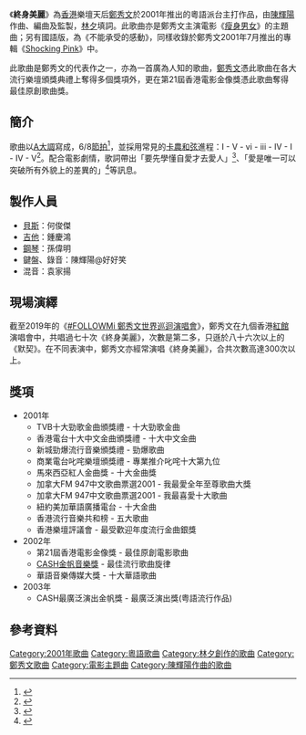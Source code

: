 {{otheruse|終身美麗}} 
{{Infobox Single 
| Name           = 終身美麗
| Cover          = 
| Artist         = [[鄭秀文|鄭秀文]]
| from Album     = 
| B-side         = 
| Released       = 2001年
| Format         = 電台派台/串流/專輯
| Recorded       = 2001年
| Genre          = [[粵語流行音樂|粵語]]
| Length         = 3分25秒
| Label          = [[華納唱片|華納唱片]]
| Writer         = [[陳輝陽|陳輝陽]]、[[林夕|林夕]]
| Producer       = [[陳輝陽|陳輝陽]]
| Chronology     = [[鄭秀文|鄭秀文]]  派台單曲
}}
《'''終身美麗'''》為[[香港|香港]]樂壇天后[[鄭秀文|鄭秀文]]於2001年推出的粵語派台主打作品，由[[陳輝陽|陳輝陽]]作曲、編曲及監製，[[林夕|林夕]]填詞。此歌曲亦是鄭秀文主演電影《[[瘦身男女|瘦身男女]]》的主題曲；另有國語版，為《不能承受的感動》，同樣收錄於鄭秀文2001年7月推出的專輯《[[Shocking_Pink|Shocking Pink]]》中。

此歌曲是鄭秀文的代表作之一，亦為一首廣為人知的歌曲，[[鄭秀文|鄭秀文]]憑此歌曲在各大流行樂壇頒獎典禮上奪得多個獎項外，更在第21屆香港電影金像獎憑此歌曲奪得最佳原創歌曲獎。

==簡介==
歌曲以[[A大調|A大調]]寫成，6/8[[節拍|節拍]]<ref>{{Cite book|title=鄭秀文 [樂譜]|last=|first=|publisher=華納唱片|year=2002|isbn=9628661205|location=HK|pages=10}}</ref>，並採用常見的[[卡農_(帕海貝爾)|卡農]][[和弦|和弦]]進程：I - V - vi - iii - IV - I - IV - V<ref name="楊漢倫">{{cite book|author1=楊漢倫|coauthors=余少華|title=粤語歌曲解讀 : 蛻變中的香港聲音|publisher=匯智出版|isbn=9789881645678|page=87-90}}</ref>。配合電影劇情，歌詞帶出「要先學懂自愛才去愛人」<ref>{{Cite news|url=https://www.hk01.com/%E9%9B%BB%E5%BD%B1/176583/%E9%87%91%E5%83%8F%E7%8D%8E2018-%E6%AD%B7%E4%BB%A3%E6%9C%80%E4%BD%B3%E5%8E%9F%E5%89%B5%E9%9B%BB%E5%BD%B1%E6%AD%8C%E6%9B%B2-%E8%BF%BD-%E4%B9%8B%E5%A4%96%E4%BB%B2%E6%9C%89%E5%A5%BD%E5%A4%9A%E7%B6%93%E5%85%B8|title=【金像獎2018】歷代最佳原創電影歌曲　《追》之外仲有好多經典|author=施玲玲|date=2018-04-10|work=hk01|publisher=|accessdate=|language=|format=|archive-date=2020-08-03|archive-url=https://web.archive.org/web/20200803095758/https://www.hk01.com/%E9%9B%BB%E5%BD%B1/176583/%E9%87%91%E5%83%8F%E7%8D%8E2018-%E6%AD%B7%E4%BB%A3%E6%9C%80%E4%BD%B3%E5%8E%9F%E5%89%B5%E9%9B%BB%E5%BD%B1%E6%AD%8C%E6%9B%B2-%E8%BF%BD-%E4%B9%8B%E5%A4%96%E4%BB%B2%E6%9C%89%E5%A5%BD%E5%A4%9A%E7%B6%93%E5%85%B8|dead-url=no}}</ref>、「愛是唯一可以突破所有外貌上的差異的」<ref>{{Cite news|url=https://n.yam.com/Article/20170417156686#|title=【《瘦身男女》經典港產重量級愛情喜劇】|author=|date=2017-04-17|work=蕃薯藤|publisher=|accessdate=|language=|format=|archive-date=2019-07-31|archive-url=https://web.archive.org/web/20190731024041/https://n.yam.com/Article/20170417156686|dead-url=no}}</ref>等訊息。

==製作人員==
*[[貝斯|貝斯]]：何俊傑
*[[吉他|吉他]]：鍾慶鴻
*[[鋼琴|鋼琴]]：孫偉明
*鍵盤、錄音：陳輝陽@好好笑
*混音：袁家揚

==現場演繹==
{{Quote box
|quote=“我覺得身為女人，無論最後你有沒有嫁到有錢人，又或者减肥成功與否，其實這些都不重要……最重要就是找到屬於自己的自身價值……屬於自己的生命意義，還有好好認識自己……若干年前，我拍《[[長恨歌_(電影)|長恨歌]]》後銷聲匿跡了一段好長的時間，其實當時我生病……在我人生最低沉像人生再找不到出路時，就是那段時間我才能夠真真正正去認識自己。”<ref>{{cite AV media |people=鄭秀文 |date=2015-04-17 |title=Touch Mi World Tour Live|trans-title= |medium=DVD |language=zh-yue|url= |access-date= |archive-url= |archive-date= |format= |time=|location=HK|publisher=寰亞唱片 |id= |isbn= |oclc= |quote= |ref= }}</ref>|source=—鄭秀文在2015年《Touch Mi鄭秀文世界巡迴演唱會》（香港站）的最後一場唱畢此曲後的說話（原話為粵語）。
|align = right
|width = 250px
|bgcolor = #FFB6C1
}}
截至2019年的《[[FOLLOWMi_鄭秀文世界巡迴演唱會|#FOLLOWMi 鄭秀文世界巡迴演唱會]]》，鄭秀文在九個香港[[紅館|紅館]]演唱會中，共唱過七十次《終身美麗》，次數是第二多，只遜於八十六次以上的《默契》。在不同表演中，鄭秀文亦經常演唱《終身美麗》，合共次數高達300次以上。

==獎項==
*2001年
**TVB十大勁歌金曲頒獎禮 - 十大勁歌金曲
**香港電台十大中文金曲頒獎禮 - 十大中文金曲
**新城勁爆流行音樂頒獎禮 - 勁爆歌曲
**商業電台叱咤樂壇頒獎禮 - 專業推介叱咤十大第九位
**馬來西亞紅人金曲獎 - 十大金曲獎
**加拿大FM 947中文歌曲票選2001 - 我最愛全年至尊歌曲大獎
**加拿大FM 947中文歌曲票選2001 - 我最喜愛十大歌曲
**紐約美加華語廣播電台 - 十大金曲
**香港流行音樂共和榜 - 五大歌曲
**香港樂壇評議會 - 最受歡迎年度流行金曲銀獎
*2002年
**第21屆香港電影金像獎 - 最佳原創電影歌曲
**[[Cash金帆音樂獎|CASH金帆音樂獎]] - 最佳流行歌曲旋律
**華語音樂傳媒大獎 - 十大華語歌曲
*2003年
**CASH最廣泛演出金帆獎 - 最廣泛演出獎(粤語流行作品)

==參考資料==
{{reflist}}
{{鄭秀文}}
{{香港電影金像獎最佳原創電影歌曲}}
[[Category:2001年歌曲|Category:2001年歌曲]]
[[Category:粵語歌曲|Category:粵語歌曲]]
[[Category:林夕創作的歌曲|Category:林夕創作的歌曲]]
[[Category:鄭秀文歌曲|Category:鄭秀文歌曲]]
[[Category:電影主題曲|Category:電影主題曲]]
[[Category:陳輝陽作曲的歌曲|Category:陳輝陽作曲的歌曲]]